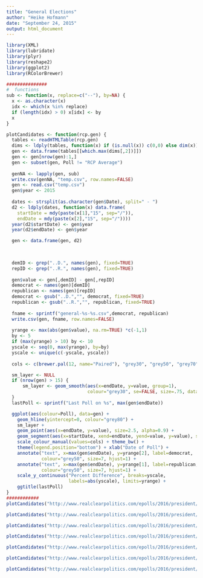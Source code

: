 ```yaml
---
title: "General Elections"
author: "Heike Hofmann"
date: "September 24, 2015"
output: html_document
---
```



```r
library(XML)
library(lubridate)
library(plyr)
library(reshape2)
library(ggplot2)
library(RColorBrewer)

###############
#  functions
sub <- function(x, replace=c("--"), by=NA) {
  x <- as.character(x)
  idx <- which(x %in% replace)
  if (length(idx) > 0) x[idx] <- by
  x
}

plotCandidates <- function(rcp.gen) {
  tables <- readHTMLTable(rcp.gen)
  dims <- ldply(tables, function(x) if (is.null(x)) c(0,0) else dim(x))
  gen <- data.frame(tables[[which.max(dims[,2])]])
  gen <- gen[nrow(gen):1,]
  gen <- subset(gen, Poll != "RCP Average")
  
  genNA <- lapply(gen, sub)
  write.csv(genNA, "temp.csv", row.names=FALSE)
  gen <- read.csv("temp.csv")
  gen$year <- 2015
  
  dates <- strsplit(as.character(gen$Date), split=" - ")
  d2 <- ldply(dates, function(x) data.frame(
    startDate = mdy(paste(x[1],"15", sep="/")),
    endDate = mdy(paste(x[2],"15", sep="/"))))
  year(d2$startDate) <- gen$year
  year(d2$endDate) <- gen$year

  gen <- data.frame(gen, d2)

  
  
  demID <- grep("..D.", names(gen), fixed=TRUE)
  repID <- grep("..R.", names(gen), fixed=TRUE)
    
  gen$value <- gen[,demID] - gen[,repID]
  democrat <- names(gen)[demID]
  republican <- names(gen)[repID]
  democrat <- gsub("..D.","", democrat, fixed=TRUE)
  republican <- gsub("..R.","", republican, fixed=TRUE)
  
  fname <- sprintf("general-%s-%s.csv",democrat, republican)
  write.csv(gen, fname, row.names=FALSE)
  
  yrange <- max(abs(gen$value), na.rm=TRUE) *c(-1,1)
  by <- 5
  if (max(yrange) > 10) by <- 10
  yscale <- seq(0, max(yrange), by=by)
  yscale <- unique(c(-yscale, yscale))
  
  cols <- c(brewer.pal(12, name="Paired"), "grey30", "grey50", "grey70")

  sm_layer <- NULL
  if (nrow(gen) > 15) {
      sm_layer <- geom_smooth(aes(x=endDate, y=value, group=1), 
                              colour="grey30", se=FALSE, size=.75, data=gen) 
  }
  lastPoll <- sprintf("Last Poll on %s", max(gen$endDate))

  ggplot(aes(colour=Poll), data=gen) +
    geom_hline(yintercept=0, colour="grey80") +
    sm_layer + 
    geom_point(aes(x=endDate, y=value), size=2.5, alpha=0.9) + 
    geom_segment(aes(x=startDate, xend=endDate, yend=value, y=value), size=1.5) +
    scale_colour_manual(values=cols) + theme_bw() +
    theme(legend.position="bottom") + xlab("Date of Poll") + 
    annotate("text", x=max(gen$endDate), y=yrange[2], label=democrat, 
             colour="grey50", size=7, hjust=1) +
    annotate("text", x=max(gen$endDate), y=yrange[1], label=republican, 
             colour="grey50", size=7, hjust=1) +
    scale_y_continuous("Percent Difference", breaks=yscale, 
                       labels=abs(yscale), limits=yrange) +
    ggtitle(lastPoll)
}
############
plotCandidates("http://www.realclearpolitics.com/epolls/2016/president/us/general_election_trump_vs_clinton-5491.html")

plotCandidates("http://www.realclearpolitics.com/epolls/2016/president/us/general_election_fiorina_vs_clinton-5470.html")

plotCandidates("http://www.realclearpolitics.com/epolls/2016/president/us/general_election_bush_vs_clinton-3827.html")

plotCandidates("http://www.realclearpolitics.com/epolls/2016/president/us/general_election_trump_vs_biden-5568.html")

plotCandidates("http://www.realclearpolitics.com/epolls/2016/president/us/general_election_bush_vs_biden-3828.html")

plotCandidates("http://www.realclearpolitics.com/epolls/2016/president/us/general_election_trump_vs_sanders-5565.html")

plotCandidates("http://www.realclearpolitics.com/epolls/2016/president/us/general_election_bush_vs_sanders-5563.html")



```